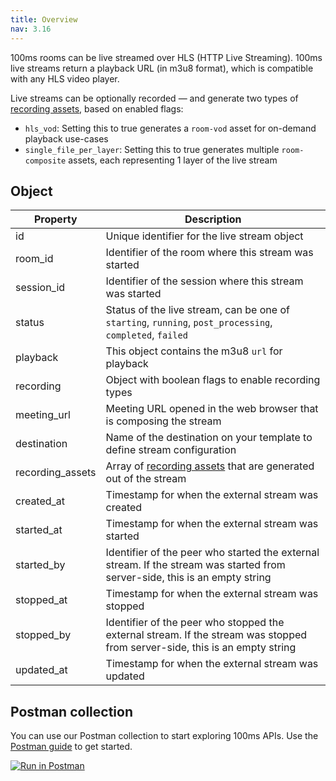 ```yaml
---
title: Overview
nav: 3.16
---
```


100ms rooms can be live streamed over HLS (HTTP Live Streaming). 100ms live streams return a playback URL (in m3u8 format), which is compatible with any HLS video player.

Live streams can be optionally recorded — and generate two types of [recording assets](../recording-assets/overview), based on enabled flags:

* `hls_vod`: Setting this to true generates a `room-vod` asset for on-demand playback use-cases
* `single_file_per_layer`: Setting this to true generates multiple `room-composite` assets, each representing 1 layer of the live stream

<EndpointRequest title="https://api.100ms.live/v2/live-streams" />

## Object

| Property         | Description                                      |
|------------------|--------------------------------------------------|
| id               | Unique identifier for the live stream object |
| room_id          | Identifier of the room where this stream was started |
| session_id       | Identifier of the session where this stream was started |
| status           | Status of the live stream, can be one of `starting`, `running`, `post_processing`, `completed`, `failed` |
| playback | This object contains the m3u8 `url` for playback |
| recording        | Object with boolean flags to enable recording types |
| meeting_url      | Meeting URL opened in the web browser that is composing the stream |
| destination      | Name of the destination on your template to define stream configuration |
| recording_assets | Array of [recording assets](../recording-assets/overview) that are generated out of the stream |
| created_at       | Timestamp for when the external stream was created |
| started_at       | Timestamp for when the external stream was started |
| started_by       | Identifier of the peer who started the external stream. If the stream was started from server-side, this is an empty string |
| stopped_at       | Timestamp for when the external stream was stopped |
| stopped_by       | Identifier of the peer who stopped the external stream. If the stream was stopped from server-side, this is an empty string |
| updated_at       | Timestamp for when the external stream was updated |

## Postman collection

You can use our Postman collection to start exploring 100ms APIs. Use the [Postman guide](/server-side/v2/introduction/postman-guide) to get started.

[![Run in Postman](https://run.pstmn.io/button.svg)](https://god.gw.postman.com/run-collection/22726679-47dcd974-29d5-4965-a35b-bf9b74a8b25a?action=collection%2Ffork&collection-url=entityId%3D22726679-47dcd974-29d5-4965-a35b-bf9b74a8b25a%26entityType%3Dcollection%26workspaceId%3Dd9145dd6-337b-4761-81d6-21a30b4147a2)
